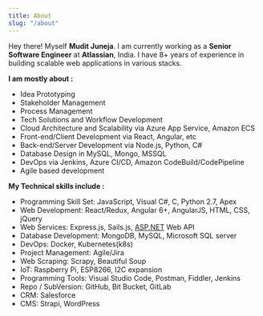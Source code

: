 ```yaml
---
title: About
slug: "/about"
---
```

 
Hey there! Myself **Mudit Juneja**.
I am currently working as a **Senior Software Engineer** at **Atlassian**, India. I have 8+ years of experience in building scalable web applications in various stacks.

**I am mostly about :**

 - Idea Prototyping
 - Stakeholder Management
 - Process Management
 - Tech Solutions and Workflow Development
 - Cloud Architecture and Scalability via Azure App Service, Amazon ECS
 - Front-end/Client Development via React, Angular, etc
 - Back-end/Server Development via Node.js, Python, C#
 - Database Design in MySQL, Mongo, MSSQL
 - DevOps via Jenkins, Azure CI/CD, Amazon CodeBuild/CodePipeline
 - Agile based development


**My Technical skills include :**
 - Programming Skill Set: JavaScript, Visual C#, C, Python 2.7, Apex
 - Web Development: React/Redux, Angular 6+, AngularJS, HTML, CSS, jQuery
 - Web Services: Express.js, Sails.js, [ASP.NET](#) Web API	
 - Database Development: MongoDB, MySQL, Microsoft SQL server
 - DevOps: Docker, Kubernetes(k8s)
 - Project Management: Agile/Jira
 - Web Scraping: Scrapy, Beautiful Soup
 - IoT: Raspberry Pi, ESP8266, I2C expansion
 - Programming Tools: Visual Studio Code, Postman, Fiddler, Jenkins
 - Repo / SubVersion: GitHub, Bit Bucket, GitLab
 - CRM: Salesforce
 - CMS: Strapi, WordPress



 